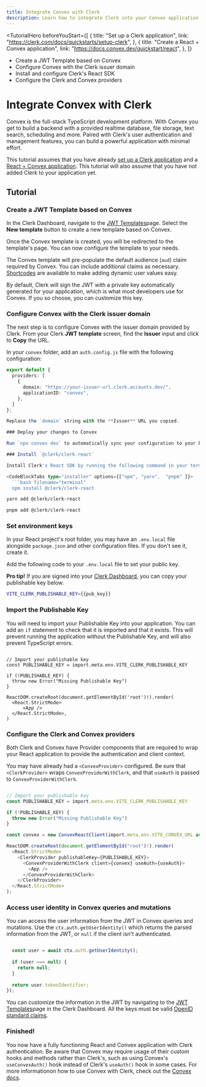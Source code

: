 ```yaml
---
title: Integrate Convex with Clerk
description: Learn how to integrate Clerk into your Convex application.
---
```


<TutorialHero
  beforeYouStart={[
    {
      title: "Set up a Clerk application",
      link: "https://clerk.com/docs/quickstarts/setup-clerk",
    },
    {
      title: "Create a React + Convex application",
      link: "https://docs.convex.dev/quickstart/react",
    },
  ]}
>
- Create a JWT Template based on Convex
- Configure Convex with the Clerk issuer domain
- Install and configure Clerk's React SDK
- Configure the Clerk and Convex providers
</TutorialHero>

# Integrate Convex with Clerk

Convex is the full-stack TypeScript development platform. With Convex you get to build a backend with a provided realtime database, file storage, text search, scheduling and more. Paired with Clerk's user authentication and management features, you can build a powerful application with minimal effort.

This tutorial assumes that you have already [set up a Clerk application](https://clerk.com/docs/quickstarts/setup-clerk) and a [React + Convex application](https://docs.convex.dev/quickstart/react). This tutorial will also assume that you have not added Clerk to your application yet.

## Tutorial

<Steps>

### Create a JWT Template based on Convex

In the Clerk Dashboard, navigate to the [JWT Templates](https://dashboard.clerk.com/last-active?path=jwt-templates)page. Select the **New template** button to create a new template based on Convex.

<Images
  width={3024}
  height={1648}
  src="/docs/images/integrations/convex/jwt-templates.webp"
  alt="The JWT Templates page in the Clerk Dashboard. The 'New template' button was clicked, and a pop up titled 'New JWT template' is shown. The 'Convex' template is hovered over."
/>

Once the Convex template is created, you will be redirected to the template's page. You can now configure the template to your needs.

<Images
  width={3024}
  height={1648}
  src="/docs/images/integrations/convex/create-template.webp"
  alt="The 'Create new template' page of the JWT Templates page in the Clerk Dashboard."
/>

The Convex template will pre-populate the default audience (`aud`) claim required by Convex. You can include additional claims as necessary. [Shortcodes](/docs/backend-requests/making/jwt-templates#shortcodes) are available to make adding dynamic user values easy.

<Images
  width={3024}
  height={1648}
  src="/docs/images/integrations/convex/template-shortcodes.webp"
  alt="The 'Create new template' page of the JWT Templates page in the Clerk Dashboard. The page is scrolled down to the 'Claims' section."
/>

By default, Clerk will sign the JWT with a private key automatically generated for your application, which is what most developers use for Convex. If you so choose, you can customize this key.

### Configure Convex with the Clerk issuer domain

The next step is to configure Convex with the issuer domain provided by Clerk. From your Clerk **JWT template** screen, find the **Issuer** input and click to **Copy** the URL.

<Images
  width={3024}
  height={1648}
  src="/docs/images/integrations/convex/template-issuer.webp"
  alt="The 'Create new template' page of the JWT Templates page in the Clerk Dashboard. There is a red box surrounding the 'Issuer' section."
/>

In your `convex` folder, add an `auth.config.js` file with the following configuration:

```ts filename="convex/auth.config.js"
export default {
  providers: [
    {
      domain: "https://your-issuer-url.clerk.accounts.dev/",
      applicationID: "convex",
    },
  ]
};

Replace the `domain` string with the **Issuer** URL you copied.

### Deploy your changes to Convex

Run `npx convex dev` to automatically sync your configuration to your backend.

### Install `@clerk/clerk-react`

Install Clerk's React SDK by running the following command in your terminal:

<CodeBlockTabs type="installer" options={["npm", "yarn",  "pnpm" ]}>
  ```bash filename="terminal"
  npm install @clerk/clerk-react
  ```
  ```bash filename="terminal"
  yarn add @clerk/clerk-react
  ```
  
  ```bash filename="terminal"
  pnpm add @clerk/clerk-react
  ```

</CodeBlockTabs>

### Set environment keys

In your React project's root folder, you may have an `.env.local` file alongside `package.json` and other configuration files. If you don't see it, create it.

Add the following code to your `.env.local` file to set your public key.

**Pro tip!** If you are signed into your [Clerk Dashboard](https://dashboard.clerk.com/last-active?path=api-keys), you can copy your publishable key below.

<InjectKeys>

```sh filename=".env"
VITE_CLERK_PUBLISHABLE_KEY={{pub_key}}
```

</InjectKeys>

### Import the Publishable Key

You will need to import your Publishable Key into your application. You can add an `if` statement to check that it is imported and that it exists. This will prevent running the application without the Publishable Key, and will also prevent TypeScript errors.

```tsx filename="src/main.tsx" {6-7, 9-11}

// Import your publishable key
const PUBLISHABLE_KEY = import.meta.env.VITE_CLERK_PUBLISHABLE_KEY

if (!PUBLISHABLE_KEY) {
  throw new Error("Missing Publishable Key")
}

ReactDOM.createRoot(document.getElementById('root')!).render(
  <React.StrictMode>
      <App />
  </React.StrictMode>,
)
```

### Configure the Clerk and Convex providers

Both Clerk and Convex have Provider components that are required to wrap your React application to provide the authentication and client context.

You may have already had a `<ConvexProvider>` configured. Be sure that `<ClerkProvider>` wraps `ConvexProviderWithClerk`, and that `useAuth` is passed to `ConvexProviderWithClerk`.

```ts title="src/main.tsx"

// Import your publishable key
const PUBLISHABLE_KEY = import.meta.env.VITE_CLERK_PUBLISHABLE_KEY

if (!PUBLISHABLE_KEY) {
  throw new Error("Missing Publishable Key")
}

const convex = new ConvexReactClient(import.meta.env.VITE_CONVEX_URL as string);

ReactDOM.createRoot(document.getElementById("root")!).render(
  <React.StrictMode>
    <ClerkProvider publishableKey={PUBLISHABLE_KEY}>
      <ConvexProviderWithClerk client={convex} useAuth={useAuth}>
        <App />
      </ConvexProviderWithClerk>
    </ClerkProvider>
  </React.StrictMode>
);
```

### Access user identity in Convex queries and mutations

You can access the user information from the JWT in Convex queries and mutations.
Use the `ctx.auth.getUserIdentity()` which returns the parsed information from the JWT, or `null` if the client isn't authenticated.

```ts title=convex/getUser.ts

  const user = await ctx.auth.getUserIdentity();
  
  if (user === null) {
    return null;
  }
  
  return user.tokenIdentifier;
});
```

You can customize the information in the JWT by navigating to the [JWT Templates](https://dashboard.clerk.com/last-active?path=jwt-templates)page in the Clerk Dashboard. All the keys must be valid [OpenID standard claims](https://openid.net/specs/openid-connect-core-1_0.html#StandardClaims).

### Finished!

You now have a fully functioning React and Convex application with Clerk authentication. Be aware that Convex may require usage of their custom hooks and methods rather than Clerk's, such as using Convex's `useConvexAuth()` hook instead of Clerk's `useAuth()` hook in some cases. For more informationon how to use Convex with Clerk, check out the [Convex docs](https://docs.convex.dev/auth/clerk).

</Steps>